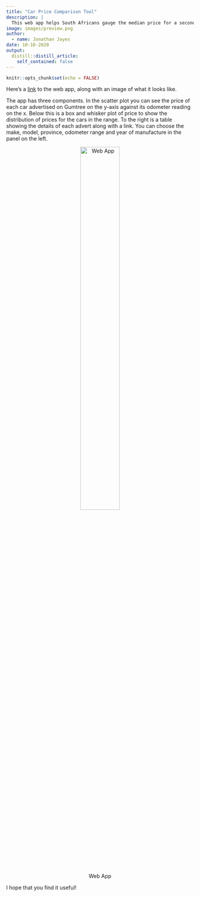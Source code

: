 ```yaml
---
title: "Car Price Comparison Tool"
description: |
  This web app helps South Africans gauge the median price for a second hand car. You can compare price by odometer reading, make and model, and province. Ad links are included in a table beside the output.
image: images/preview.png
author:
  - name: Jonathan Jayes
date: 10-10-2020
output:
  distill::distill_article:
    self_contained: false
---
```



```r
knitr::opts_chunk$set(echo = FALSE)
```

Here's a [link](http://jonathan-jayes.shinyapps.io/gumtree-price-explorer) to the web app, along with an image of what it looks like.

The app has three components. In the scatter plot you can see the price of each car advertised on Gumtree on the y-axis against its odometer reading on the x. Below this is a box and whisker plot of price to show the distribution of prices for the cars in the range. To the right is a table showing the details of each advert along with a link. You can choose the make, model, province, odometer range and year of manufacture in the panel on the left.

<center>

![Web App](images/preview.png){#id .class width=50%}
</center>

I hope that you find it useful!
